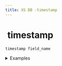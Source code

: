```yaml
---
title: XS DB -timestamp
---
```


# <img src="../assets/docuBadge (11).png" alt="" data-size="line" /> timestamp <a href="#xs-timestamp" id="xs-timestamp"></a>

`timestamp field_name`

<details>

<summary>Examples</summary>

```javascript
timestamp created_at      // Timestamp for record creation
timestamp last_login     // Timestamp for user's last login
timestamp expires_at     // Timestamp for expiration date
```

</details>
